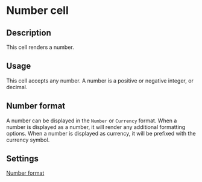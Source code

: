 # Number cell

## Description

This cell renders a number.

## Usage

This cell accepts any number. A number is a positive or negative integer, or decimal.

## Number format

A number can be displayed in the `Number` or `Currency` format. When a number is displayed as a number, it will render any additional formatting options. When a number is displayed as currency, it will be prefixed with the currency symbol.

## Settings

[Number format](../../../views/table/column-settings#linking-loom-files#number-format)
